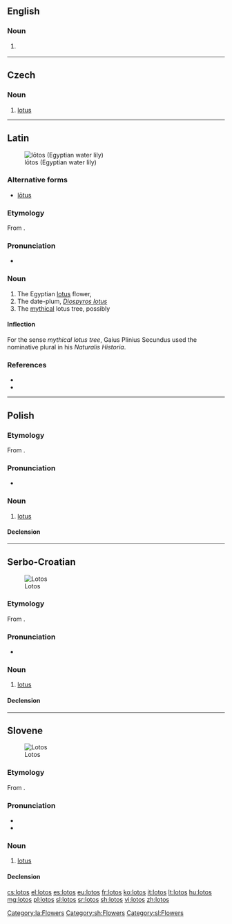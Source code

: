 ==English==

===Noun===
{{en-noun|es}}

# {{lb|en|botany}} {{dated form of|lotus|lang=en}}

{{Webster 1913}}

----

==Czech==

===Noun===
{{cs-noun|g=m}}

# [[lotus]]

----

==Latin==
[[File:Nymphaea caerulea flower.JPG|thumb|lōtos (Egyptian water lily)]]

===Alternative forms===
* [[lotus#Latin|lōtus]]

===Etymology===
From {{der|la|grc|λωτός}}.

===Pronunciation===
* {{la-IPA|lōtos}}

===Noun===
{{la-noun|lōtos||lōtī|f|g2=m|second}}

# The Egyptian [[lotus]] flower, {{taxlink|Nymphaea caerulea|species|noshow=1}}
# The date-plum, ''[[Diospyros lotus]]''
# The [[mythical]] lotus tree, possibly {{taxlink|Ziziphus lotus|species|noshow=1}}

====Inflection====
{{la-decl-2nd-Greek|lōt}}
For the sense ''mythical lotus tree'', Gaius Plinius Secundus used the nominative plural {{m|la|lōtoe}} in his ''Naturalis Historia''.

===References===
* {{R:L&S}}
* {{R:Gaffiot}}

[[Category:la:Flowers]]

----

==Polish==

===Etymology===
From {{etyl|grc|pl}} {{m|grc|λωτός}}.

===Pronunciation===
* {{audio|Pl-lotos.ogg|Audio|lang=pl}}

===Noun===
{{pl-noun|m-in}}

# [[lotus]]

====Declension====
{{pl-decl-noun-m-in}}

----

==Serbo-Croatian==
[[File:Nymphaea King of the Blues 0801.jpg|thumb|Lotos]]

===Etymology===
From {{etyl|grc|sh}} {{m|grc|λωτός}}.

===Pronunciation===
* {{IPA|/lôtos/|lang=sh}}

===Noun===
{{sh-noun|g=m|head=lȍtos|r|ло̏тос}}

# [[lotus]]

====Declension====
{{sh-decl-noun
|lotos|lotosi
|lotosa|lotosa
|lotosu|lotosima
|lotos|lotose
|lotose|lotosi
|lotosu|lotosima
|lotosom|lotosima
}}

[[Category:sh:Flowers]]

----

==Slovene==
[[File:Nymphaea nouchali, Madhabpur Tea Garden, Srimangal.jpg|thumb|Lotos]]

===Etymology===
From {{etyl|grc|sl}} {{m|grc|λωτός}}.

===Pronunciation===
* {{IPA|lang=sl|/ˈlóːtɔs/}}
* {{sl-tonal|lọ̑tos}}

===Noun===
{{sl-noun|lótos|m-in|lótosa|lótosi}}

# [[lotus]]

====Declension====
{{sl-decl-noun-m|lótos}}

[[Category:sl:Flowers]]

[[cs:lotos]]
[[el:lotos]]
[[es:lotos]]
[[eu:lotos]]
[[fr:lotos]]
[[ko:lotos]]
[[it:lotos]]
[[lt:lotos]]
[[hu:lotos]]
[[mg:lotos]]
[[pl:lotos]]
[[sl:lotos]]
[[sr:lotos]]
[[sh:lotos]]
[[vi:lotos]]
[[zh:lotos]]